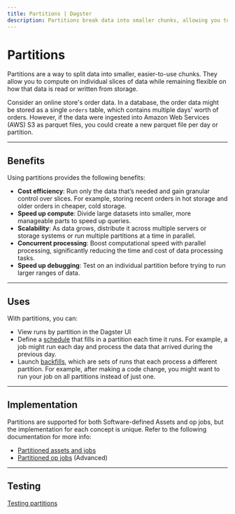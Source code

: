```yaml
---
title: Partitions | Dagster
description: Partitions break data into smaller chunks, allowing you to compute on individual slices of data while remaining flexible on how data is read or stored.
---
```


# Partitions

Partitions are a way to split data into smaller, easier-to-use chunks. They allow you to compute on individual slices of data while remaining flexible on how that data is read or written from storage.

Consider an online store's order data. In a database, the order data might be stored as a single `orders` table, which contains multiple days' worth of orders. However, if the data were ingested into Amazon Web Services (AWS) S3 as parquet files, you could create a new parquet file per day or partition.

---

## Benefits

Using partitions provides the following benefits:

- **Cost efficiency**: Run only the data that’s needed and gain granular control over slices. For example, storing recent orders in hot storage and older orders in cheaper, cold storage.
- **Speed up compute**: Divide large datasets into smaller, more manageable parts to speed up queries.
- **Scalability**: As data grows, distribute it across multiple servers or storage systems or run multiple partitions at a time in parallel.
- **Concurrent processing**: Boost computational speed with parallel processing, significantly reducing the time and cost of data processing tasks.
- **Speed up debugging**: Test on an individual partition before trying to run larger ranges of data.

---

## Uses

With partitions, you can:

- View runs by partition in the Dagster UI
- Define a [schedule](/concepts/partitions-schedules-sensors/schedules) that fills in a partition each time it runs. For example, a job might run each day and process the data that arrived during the previous day.
- Launch [backfills](/concepts/partitions-schedules-sensors/backfills), which are sets of runs that each process a different partition. For example, after making a code change, you might want to run your job on all partitions instead of just one.

---

## Implementation

Partitions are supported for both Software-defined Assets and op jobs, but the implementation for each concept is unique. Refer to the following documentation for more info:

- [Partitioned assets and jobs](/concepts/partitions-schedules-sensors/partitioned-assets)
- [Partitioned op jobs](/concepts/partitions-schedules-sensors/partitioned-op-jobs) (Advanced)

---

## Testing

[Testing partitions](/concepts/partitions-schedules-sensors/testing-partitions)

<TODO></TODO>
